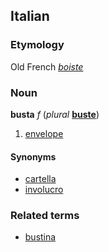 ==Italian==
===Etymology===
Old French ''[[boiste]]''
===Noun===
'''busta''' ''f'' (''plural'' '''[[buste]]''')

#[[envelope]]

====Synonyms====
*[[cartella]]
*[[involucro]]

===Related terms===
*[[bustina]]
